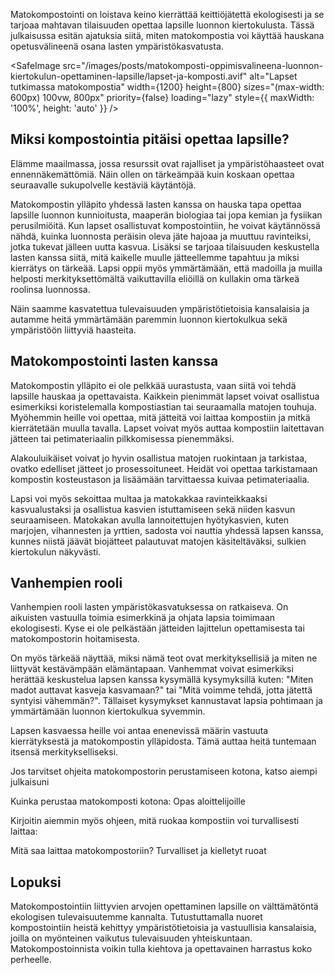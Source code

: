 Matokompostointi on loistava keino kierrättää keittiöjätettä ekologisesti ja se tarjoaa mahtavan tilaisuuden opettaa
lapsille luonnon kiertokulusta. Tässä julkaisussa esitän ajatuksia siitä, miten matokompostia voi käyttää hauskana
opetusvälineenä osana lasten ympäristökasvatusta.

<SafeImage
  src="/images/posts/matokomposti-oppimisvalineena-luonnon-kiertokulun-opettaminen-lapsille/lapset-ja-komposti.avif"
  alt="Lapset tutkimassa matokompostia"
  width={1200}
  height={800}
  sizes="(max-width: 600px) 100vw, 800px"
  priority={false}
  loading="lazy"
  style={{ maxWidth: '100%', height: 'auto' }}
/>

## Miksi kompostointia pitäisi opettaa lapsille?

Elämme maailmassa, jossa resurssit ovat rajalliset ja ympäristöhaasteet ovat ennennäkemättömiä. Näin ollen on tärkeämpää
kuin koskaan opettaa seuraavalle sukupolvelle kestäviä käytäntöjä.

Matokompostin ylläpito yhdessä lasten kanssa on hauska tapa opettaa lapsille luonnon kunnioitusta, maaperän biologiaa
tai jopa kemian ja fysiikan perusilmiöitä. Kun lapset osallistuvat kompostointiin, he voivat käytännössä nähdä, kuinka
luonnosta peräisin oleva jäte hajoaa ja muuttuu ravinteiksi, jotka tukevat jälleen uutta kasvua. Lisäksi se tarjoaa
tilaisuuden keskustella lasten kanssa siitä, mitä kaikelle muulle jätteellemme tapahtuu ja miksi kierrätys on tärkeää.
Lapsi oppii myös ymmärtämään, että madoilla ja muilla helposti merkityksettömältä vaikuttavilla eliöillä on kullakin oma
tärkeä roolinsa luonnossa.

Näin saamme kasvatettua tulevaisuuden ympäristötietoisia kansalaisia ja autamme heitä ymmärtämään paremmin luonnon
kiertokulkua sekä ympäristöön liittyviä haasteita.

## Matokompostointi lasten kanssa

Matokompostin ylläpito ei ole pelkkää uurastusta, vaan siitä voi tehdä lapsille hauskaa ja opettavaista. Kaikkein
pienimmät lapset voivat osallistua esimerkiksi koristelemalla kompostiastian tai seuraamalla matojen touhuja. Myöhemmin
heille voi opettaa, mitä jätteitä voi laittaa kompostiin ja mitkä kierrätetään muulla tavalla. Lapset voivat myös auttaa
kompostiin laitettavan jätteen tai petimateriaalin pilkkomisessa pienemmäksi.

Alakouluikäiset voivat jo hyvin osallistua matojen ruokintaan ja tarkistaa, ovatko edelliset jätteet jo prosessoituneet.
Heidät voi opettaa tarkistamaan kompostin kosteustason ja lisäämään tarvittaessa kuivaa petimateriaalia.

Lapsi voi myös sekoittaa multaa ja matokakkaa ravinteikkaaksi kasvualustaksi ja osallistua kasvien istuttamiseen sekä
niiden kasvun seuraamiseen. Matokakan avulla lannoitettujen hyötykasvien, kuten marjojen, vihannesten ja yrttien,
sadosta voi nauttia yhdessä lapsen kanssa, kunnes niistä jäävät biojätteet palautuvat matojen käsiteltäväksi, sulkien
kiertokulun näkyvästi.

## Vanhempien rooli

Vanhempien rooli lasten ympäristökasvatuksessa on ratkaiseva. On aikuisten vastuulla toimia esimerkkinä ja ohjata lapsia
toimimaan ekologisesti. Kyse ei ole pelkästään jätteiden lajittelun opettamisesta tai matokompostorin hoitamisesta.

On myös tärkeää näyttää, miksi nämä teot ovat merkityksellisiä ja miten ne liittyvät kestävämpään elämäntapaan.
Vanhemmat voivat esimerkiksi herättää keskustelua lapsen kanssa kysymällä kysymyksillä kuten: "Miten madot auttavat
kasveja kasvamaan?" tai "Mitä voimme tehdä, jotta jätettä syntyisi vähemmän?". Tällaiset kysymykset kannustavat lapsia
pohtimaan ja ymmärtämään luonnon kiertokulkua syvemmin.

Lapsen kasvaessa heille voi antaa enenevissä määrin vastuuta kierrätyksestä ja matokompostin ylläpidosta. Tämä auttaa
heitä tuntemaan itsensä merkitykselliseksi.

Jos tarvitset ohjeita matokompostorin perustamiseen kotona, katso aiempi julkaisuni

<SafeLink href="/blogi/julkaisu/kuinka-perustaa-matokomposti-kotona-opas-aloittelijoille">
  Kuinka perustaa matokomposti kotona: Opas aloittelijoille
</SafeLink>

Kirjoitin aiemmin myös ohjeen, mitä ruokaa kompostiin voi turvallisesti laittaa:

<SafeLink href="/blogi/julkaisu/mita-saa-laittaa-matokompostoriin-turvalliset-ja-kielletyt-ruoat">
  Mitä saa laittaa matokompostoriin? Turvalliset ja kielletyt ruoat
</SafeLink>

## Lopuksi

Matokompostointiin liittyvien arvojen opettaminen lapsille on välttämätöntä ekologisen tulevaisuutemme kannalta.
Tutustuttamalla nuoret kompostointiin heistä kehittyy ympäristötietoisia ja vastuullisia kansalaisia, joilla on
myönteinen vaikutus tulevaisuuden yhteiskuntaan. Matokompostoinnista voikin tulla kiehtova ja opettavainen harrastus
koko perheelle.
